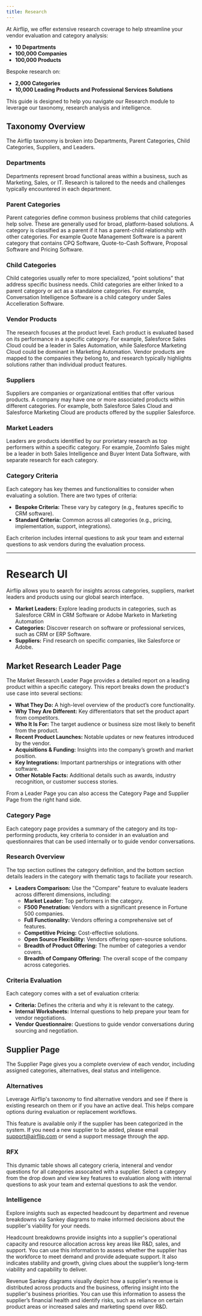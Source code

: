 ```yaml
---
title: Research
---
```


At Airflip, we offer extensive research coverage to help streamline your vendor evaluation and category analysis:

- **10 Departments**
- **100,000 Companies**
- **100,000 Products**

Bespoke research on:

- **2,000 Categories**
- **10,000 Leading Products and Professional Services Solutions**

This guide is designed to help you navigate our Research module to leverage our taxonomy, research analysis and intelligence.

## Taxonomy Overview

The Airflip taxonomy is broken into Departments, Parent Categories, Child Categories, Suppliers, and Leaders.

### Departments

Departments represent broad functional areas within a business, such as Marketing, Sales, or IT. Research is tailored to the needs and challenges typically encountered in each department.

### Parent Categories

Parent categories define common business problems that child categories help solve. These are generally used for broad, platform-based solutions. A category is classified as a parent if it has a parent-child relationship with other categories. For example Quote Management Software is a parent category that contains CPQ Software, Quote-to-Cash Software, Proposal Software and Pricing Software.

### Child Categories

Child categories usually refer to more specialized, "point solutions" that address specific business needs. Child categories are either linked to a parent category or act as a standalone categories. For example, Conversation Intelligence Software is a child category under Sales Accelleration Software.

### Vendor Products

The research focuses at the product level. Each product is evaluated based on its performance in a specific category. For example, Salesforce Sales Cloud could be a leader in Sales Automation, while Salesforce Marketing Cloud could be dominant in Marketing Automation. Vendor products are mapped to the companies they belong to, and research typically highlights solutions rather than individual product features.

### Suppliers

Suppliers are companies or organizational entities that offer various products. A company may have one or more associated products within different categories. For example, both Salesforce Sales Cloud and Salesforce Marketing Cloud are products offered by the supplier Salesforce.

### Market Leaders

Leaders are products identified by our prorietary research as top performers within a specific category. For example, ZoomInfo Sales might be a leader in both Sales Intelligence and Buyer Intent Data Software, with separate research for each category.

### Category Criteria

Each category has key themes and functionalities to consider when evaluating a solution. There are two types of criteria:

- **Bespoke Criteria:** These vary by category (e.g., features specific to CRM software).
- **Standard Criteria:** Common across all categories (e.g., pricing, implementation, support, integrations).

Each criterion includes internal questions to ask your team and external questions to ask vendors during the evaluation process.

---

# Research UI

Airflip allows you to search for insights across categories, suppliers, market leaders and products using our global search interface.

- **Market Leaders:** Explore leading products in categories, such as Salesforce CRM in CRM Software or Adobe Marketo in Marketing Automation
- **Categories:** Discover research on software or professional services, such as CRM or ERP Software.
- **Suppliers:** Find research on specific companies, like Salesforce or Adobe.

## Market Research Leader Page

The Market Research Leader Page provides a detailed report on a leading product within a specific category. This report breaks down the product's use case into several sections:

- **What They Do:** A high-level overview of the product’s core functionality.
- **Why They Are Different:** Key differentiators that set the product apart from competitors.
- **Who It Is For:** The target audience or business size most likely to benefit from the product.
- **Recent Product Launches:** Notable updates or new features introduced by the vendor.
- **Acquisitions & Funding:** Insights into the company’s growth and market position.
- **Key Integrations:** Important partnerships or integrations with other software.
- **Other Notable Facts:** Additional details such as awards, industry recognition, or customer success stories.

From a Leader Page you can also access the Category Page and Supplier Page from the right hand side.

### Category Page

Each category page provides a summary of the category and its top-performing products, key criteria to consider in an evaluation and questionnaires that can be used internally or to guide vendor conversations.

### Research Overview

The top section outlines the category definition, and the bottom section details leaders in the category with thematic tags to faciliate your research.

- **Leaders Comparison:** Use the "Compare" feature to evaluate leaders across different dimensions, including:
    - **Market Leader:** Top performers in the category.
    - **F500 Penetration:** Vendors with a significant presence in Fortune 500 companies.
    - **Full Functionality:** Vendors offering a comprehensive set of features.
    - **Competitive Pricing:** Cost-effective solutions.
    - **Open Source Flexibility:** Vendors offering open-source solutions.
    - **Breadth of Product Offering:** The number of categories a vendor covers.
    - **Breadth of Company Offering:** The overall scope of the company across categories.

### Criteria Evaluation

Each category comes with a set of evaluation criteria:

- **Criteria:** Defines the criteria and why it is relevant to the categy.
- **Internal Worksheets:** Internal questions to help prepare your team for vendor negotiations.
- **Vendor Questionnaire:** Questions to guide vendor conversations during sourcing and negotiation.

## Supplier Page

The Supplier Page gives you a complete overview of each vendor, including assigned categories, alternatives, deal status and intelligence.

### Alternatives

Leverage Airflip's taxonomy to find alternative vendors and see if there is existing research on them or if you have an active deal. This helps compare options during evaluation or replacement workflows.

This feature is available only if the supplier has been categorized in the system. If you need a new supplier to be added, please email support@airflip.com or send a support message through the app.

### RFX

This dynamic table shows all category crieria, inteneral and vendor questions for all categories assocaited with a supplier. Select a category from the drop down and view key features to evaluation along with internal questions to ask your team and external questions to ask the vendor.

### Intelligence

Explore insights such as expected headcount by department and revenue breakdowns via Sankey diagrams to make informed decisions about the supplier's viability for your needs.

Headcount breakdowns provide insights into a supplier's operational capacity and resource allocation across key areas like R&D, sales, and support. You can use this information to assess whether the supplier has the workforce to meet demand and provide adequate support. It also indicates stability and growth, giving clues about the supplier’s long-term viability and capability to deliver.

Revenue Sankey diagrams visually depict how a supplier's revenue is distributed across products and the business, offering insight into the supplier's business priorities. You can use this information to assess the supplier’s financial health and identify risks, such as reliance on certain product areas or increased sales and marketing spend over R&D.






